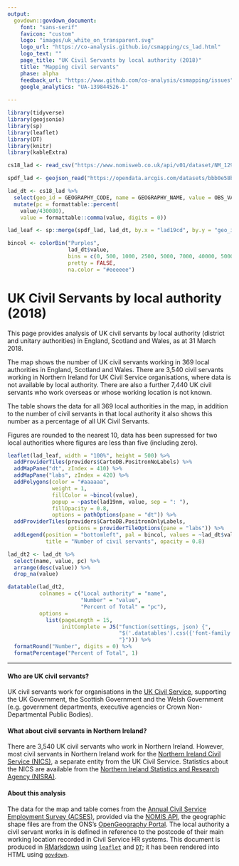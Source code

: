 ```yaml
---
output: 
  govdown::govdown_document:
    font: "sans-serif"
    favicon: "custom"
    logo: "images/uk_white_on_transparent.svg"
    logo_url: "https://co-analysis.github.io/csmapping/cs_lad.html"
    logo_text: ""
    page_title: "UK Civil Servants by local authority (2018)"
    title: "Mapping civil servants"
    phase: alpha
    feedback_url: "https://www.github.com/co-analysis/csmapping/issues"
    google_analytics: "UA-139844526-1"
    
---
```


```r

library(tidyverse)
library(geojsonio)
library(sp)
library(leaflet)
library(DT)
library(knitr)
library(kableExtra)

cs18_lad <- read_csv("https://www.nomisweb.co.uk/api/v01/dataset/NM_129_1.data.csv?geography=1820327937...1820328307&date=latest&department=0&national_identity=0&gender=0&full_part_time=0&ethnic_group=0&disability_status=0&wage_band=0&civil_service_grade=0&age_band=0&measures=20100")

spdf_lad <- geojson_read("https://opendata.arcgis.com/datasets/bbb0e58b0be64cc1a1460aa69e33678f_0.geojson", what = "sp")

lad_dt <- cs18_lad %>%
  select(geo_id = GEOGRAPHY_CODE, name = GEOGRAPHY_NAME, value = OBS_VALUE) %>%
  mutate(pc = formattable::percent(
    value/430080),
    value = formattable::comma(value, digits = 0))

lad_leaf <- sp::merge(spdf_lad, lad_dt, by.x = "lad19cd", by.y = "geo_id")

bincol <- colorBin("Purples",
                   lad_dt$value,
                   bins = c(0, 500, 1000, 2500, 5000, 7000, 40000, 50000),
                   pretty = FALSE,
                   na.color = "#eeeeee")

```

# UK Civil Servants by local authority (2018)

::: {.lead-para}
This page provides analysis of UK civil servants by local authority (district and unitary authorities) in England, Scotland and Wales, as at 31 March 2018.
:::

The map shows the number of UK civil servants working in 369 local authorities in England, Scotland and Wales. There are 3,540 civil servants working in Northern Ireland for UK Civil Service organisations, where data is not available by local authority. There are also a further 7,440 UK civil servants who work overseas or whose working location is not known.

The table shows the data for all 369 local authorities in the map, in addition to the number of civil servants in that local authority it also shows this number as a percentage of all UK Civil Servants.

Figures are rounded to the nearest 10, data has been supressed for two local authorities where figures are less than five (including zero).

```r

leaflet(lad_leaf, width = "100%", height = 500) %>%
  addProviderTiles(providers$CartoDB.PositronNoLabels) %>%
  addMapPane("dt", zIndex = 410) %>%
  addMapPane("labs", zIndex = 420) %>%
  addPolygons(color = "#aaaaaa",
              weight = 1,
              fillColor = ~bincol(value),
              popup = ~paste(lad19nm, value, sep = ": "),
              fillOpacity = 0.8,
              options = pathOptions(pane = "dt")) %>%
  addProviderTiles(providers$CartoDB.PositronOnlyLabels, 
                   options = providerTileOptions(pane = "labs")) %>%
  addLegend(position = "bottomleft", pal = bincol, values = ~lad_dt$value, 
            title = "Number of civil servants", opacity = 0.8)

```


```r

lad_dt2 <- lad_dt %>%
  select(name, value, pc) %>%
  arrange(desc(value)) %>%
  drop_na(value)

datatable(lad_dt2,
          colnames = c("Local authority" = "name",
                       "Number" = "value",
                       "Percent of Total" = "pc"),
          options =
            list(pageLength = 15,
                 initComplete = JS("function(settings, json) {",
                                   "$('.datatables').css({'font-family': 'sans-serif'});",
                                   "}"))) %>%
  formatRound("Number", digits = 0) %>%
  formatPercentage("Percent of Total", 1)

```

---

#### Who are UK civil servants?
UK civil servants work for organisations in the [UK Civil Service](https://www.gov.uk/civil-service), supporting the UK Government, the Scottish Government and the Welsh Government (e.g. government departments, executive agencies or Crown Non-Departmental Public Bodies).

#### What about civil servants in Northern Ireland?
There are 3,540 UK civil servants who work in Northern Ireland. However, most civil servants in Northern Ireland work for the [Northern Ireland Civil Service (NICS)](https://www.finance-ni.gov.uk/topics/working-northern-ireland-civil-service), a separate entity from the UK Civil Service. Statistics about the NICS are available from the [Northern Ireland Statistics and Research Agency (NISRA)](https://www.nisra.gov.uk/statistics/government/ni-civil-service-human-resource-statistics).

#### About this analysis
The data for the map and table comes from the [Annual Civil Service Employment Survey (ACSES)](https://www.gov.uk/government/collections/civil-service-statistics), provided via the [NOMIS API](https://www.nomisweb.co.uk/), the geographic shape files are from the ONS's [OpenGeography Portal](http://geoportal.statistics.gov.uk). The local authority a civil servant works in is defined in reference to the postcode of their main working location recorded in Civil Service HR systems. This document is produced in [RMarkdown](http://rmarkdown.rstudio.com) using [`leaflet`](https://rstudio.github.io/leaflet/) and [`DT`](https://rstudio.github.io/DT/); it has been rendered into HTML using [`govdown`](https://ukgovdatascience.github.io/govdown/).
